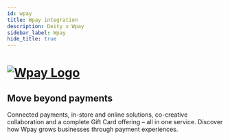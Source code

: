 ```yaml
---
id: wpay
title: Wpay integration
description: Deity x Wpay
sidebar_label: Wpay
hide_title: true
---
```


<h1>
<a href="https://wpay.io/" rel="noreferrer noopener" target="_blank" aria-label="visit the Wpay site" className="invert">
  <img src="/docs/img/docs/platform/wpay-logo.svg" alt="Wpay Logo" className="height80"/>
</a>
</h1>

<h2>Move beyond payments</h2>

Connected payments, in-store and online solutions, co-creative collaboration and a complete Gift Card offering – all in one service. Discover how Wpay grows businesses through payment experiences. 



<Notice />